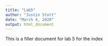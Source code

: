 ```yaml
---
title: "Lab5"
author: "Justin Stott"
date: "March 4, 2020"
output: html_document
---
```

This is a filler document for lab 5 for the index
```r



```

